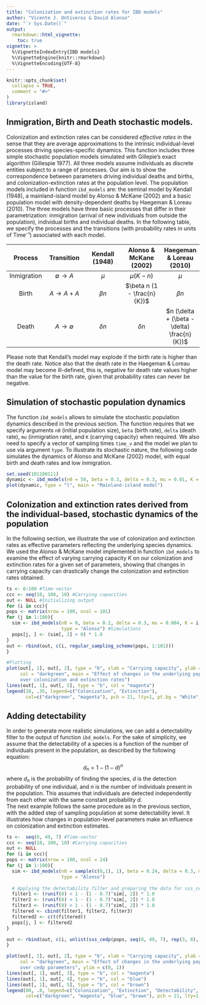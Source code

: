 ```yaml
---
title: "Colonization and extinction rates for IBD models"
author: "Vicente J. Ontiveros & David Alonso"
date: "`r Sys.Date()`"
output: 
  rmarkdown::html_vignette:
    toc: true
vignette: >
  %\VignetteIndexEntry{IBD models}
  %\VignetteEngine{knitr::rmarkdown}
  %\VignetteEncoding{UTF-8}
---
```


```r
knitr::opts_chunk$set(
  collapse = TRUE,
  comment = "#>"
)
library(island)
```

## Inmigration, Birth and Death stochastic models.
Colonization and extinction rates can be considered *effective rates* in the sense that they are average approximations to the intrinsic individual-level processes driving species-specific dynamics. This function includes three simple stochastic population models simulated with Gillepie's exact algorithm (Gillespie 1977). All three models assume individuals as discrete entities subject to a range of processes. Our aim is to show the correspondence between parameters driving individual deaths and births, and colonization-extinction rates at the population level.  The population models included in function `ibd_models` are: the seminal model by Kendall (1948), a mainland-island model by Alonso \& McKane (2002) and a basic population model with density-dependent deaths by Haegeman \& Loreau (2010). The three models have three basic processes that differ in their parametrization: inmigration (arrival of new individuals from outside the population), individual births and individual deaths. In the following table, we specify the processes and the transitions (with probability rates in units of Time⁻¹) associated with each model. 

| Process | Transition | Kendall (1948) | Alonso \& McKane (2002) | Haegeman \& Loreau (2010) |
|:-----:|:------:|:------:|:------:|:------:|
| Inmigration | $\emptyset \rightarrow A$ | $\mu$ | $\mu (K - n)$ | $\mu$| 
| Birth | $A \rightarrow A + A$ | $\beta n$ | $\beta n (1 - \frac{n}{K})$ | $\beta n$|
| Death | $A \rightarrow \emptyset$ | $\delta n$ | $\delta n$ | $n (\delta + (\beta - \delta) \frac{n}{K})$|

Please note that Kendall's model may explode if the birth rate is higher than the death rate. Notice also that the death rate in the Haegeman \& Loreau model may become ill-defined, this is, negative for death rate values higher than the value for the birth rate, given that probability rates can never be negative.

## Simulation of stochastic population dynamics
The function `ibd_models` allows to simulate the stochastic population dynamics described in the previous section. The function requires that we specify arguments `n0` (initial population size), `beta` (birth rate), `delta` (death rate), `mu` (inmigration rate), and `K` (carrying capacity) when required. We also need to specify a vector of sampling times `time_v` and the model we plan to use via argument `type`. To illustrate its stochastic nature, the following code simulates the dynamics of Alonso and McKane (2002) model, with equal birth and death rates and low inmigration.  

```r
set.seed(101100111)
dynamic <- ibd_models(n0 = 50, beta = 0.3, delta = 0.3, mu = 0.01, K = 300, time_v = 0:50, type = "Alonso")
plot(dynamic, type = "l", main = "Mainland-island model")
```


## Colonization and extinction rates derived from the individual-based, stochastic dynamics of the population
In the following section, we illustrate the use of colonization and extinction rates as effective parameters reflecting the underlying species dynamics. We used the Alonso \& McKane model implemented in function `ibd_models` to examine the effect of varying carrying capacity $K$ on our colonization and extinction rates for a given set of parameters, showing that changes in carrying capacity can drastically change the colonization and extinction rates obtained. 

```r
ts <- 0:100 #Time-vector
ccc <- seq(10, 100, 10) #Carrying capacities
out <- NULL #Initializing output
for (i in ccc){
pops <- matrix(nrow = 100, ncol = 101)
for (j in 1:100){
  sim <- ibd_models(n0 = 0, beta = 0.2, delta = 0.3, mu = 0.004, K = i, time_v = ts, 
                    type = "Alonso") #Simulations
  pops[j, ] <- (sim[, 2] > 0) * 1.0
}
out <- rbind(out, c(i, regular_sampling_scheme(pops, 1:101)))
}

#Plotting
plot(out[, 1], out[, 2], type = "b", xlab = "Carrying capacity", ylab = "Rate", 
     col = "darkgreen", main = "Effect of changes in the underlying population dynamics 
     over colonization and extinction rates")
lines(out[, 1], out[, 5], type = "b", col = "magenta")
legend(10, .35, legend=c("Colonization", "Extinction"),
       col=c("darkgreen", "magenta"), pch = 21, lty=1, pt.bg = "White",  cex=0.8)

```

## Adding detectability
In order to generate more realistic simulations, we can add a detectability filter to the output of function `ibd_models`. For the sake of simplicity, we assume that the detectability of a species is a function of the number of individuals present in the population, as described by the following equation:
$$ d_n = 1 - (1 - d) ^ n $$
where $d_n$ is the probability of finding the species, $d$ is the detection probability of one individual, and $n$ is the number of individuals present in the population. This assumes that individuals are detected independently from each other with the same constant probability $d$.  
The next example follows the same procedure as in the previous section, with the added step of sampling population at some detectability level. It illustrates how changes in population-level parameters make an influence on colonization and extinction estimates. 

```r
ts <-  seq(0, 49, 7) #Time-vector
ccc <- seq(10, 100, 10) #Carrying capacities
out <- NULL
for (i in ccc){
pops <- matrix(nrow = 100, ncol = 24)
for (j in 1:100){
  sim <- ibd_models(n0 = sample(c(0,1), 1), beta = 0.24, delta = 0.3, mu = 0.004, K = i, time_v = ts, 
                    type = "Alonso")
  
  # Applying the detectability filter and preparing the data for sss_cedp
  filter1 <- (runif(8) < 1 - (1 - 0.7)^sim[, 2]) * 1.0 
  filter2 <- (runif(8) < 1 - (1 - 0.7)^sim[, 2]) * 1.0
  filter3 <- (runif(8) < 1 - (1 - 0.7)^sim[, 2]) * 1.0
  filtered <- cbind(filter1, filter2, filter3)
  filtered2 <- c(t(filtered))
  pops[j, ] <- filtered2
}

out <- rbind(out, c(i, unlist(sss_cedp(pops, seq(0, 49, 7), rep(3, 8), Colonization = 0.1, Extinction = 0.1, Phi_Time_0 = 0.5, Detectability = 0.7))))
}

plot(out[, 1], out[, 2], type = "b", xlab = "Carrying capacity", ylab = "Rate or probability", 
     col = "darkgreen", main = "Effect of changes in the underlying population dynamics 
     over cedp parameters", ylim = c(0, 1))
lines(out[, 1], out[, 3], type = "b", col = "magenta")
lines(out[, 1], out[, 4], type = "b", col = "blue")
lines(out[, 1], out[, 5], type = "b", col = "brown")
legend(80, .8, legend=c("Colonization", "Extinction", "Detectability", "P0"),
       col=c("darkgreen", "magenta", "blue", "brown"), pch = 21, lty=1, pt.bg = "White",  cex=0.8)

```

